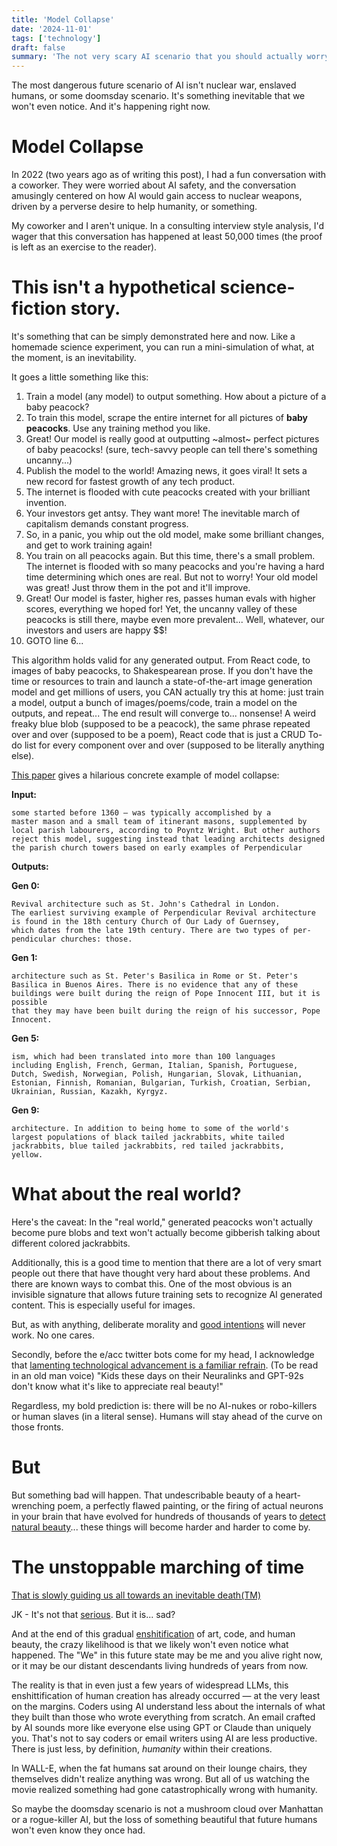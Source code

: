 ```yaml
---
title: 'Model Collapse'
date: '2024-11-01'
tags: ['technology']
draft: false
summary: 'The not very scary AI scenario that you should actually worry about.'
---
```


The most dangerous future scenario of AI isn't nuclear war, enslaved humans, or some doomsday scenario. It's something inevitable that we won't even notice. And it's happening right now.

# Model Collapse
In 2022 (two years ago as of writing this post), I had a fun conversation with a coworker. They were worried about AI safety, and the conversation amusingly centered on how AI would gain access to nuclear weapons, driven by a perverse desire to help humanity, or something.

My coworker and I aren't unique. In a consulting interview style analysis, I'd wager that this conversation has happened at least 50,000 times (the proof is left as an exercise to the reader).

# This isn't a hypothetical science-fiction story. 

It's something that can be simply demonstrated here and now. 
Like a homemade science experiment, you can run a mini-simulation of what, at the moment, is an inevitability.

It goes a little something like this:
1. Train a model (any model) to output something. How about a picture of a baby peacock?
2. To train this model, scrape the entire internet for all pictures of **baby peacocks**. Use any training method you like.
3. Great! Our model is really good at outputting ~almost~ perfect pictures of baby peacocks! (sure, tech-savvy people can tell there's something uncanny...)
4. Publish the model to the world! Amazing news, it goes viral! It sets a new record for fastest growth of any tech product.
5. The internet is flooded with cute peacocks created with your brilliant invention.
6. Your investors get antsy. They want more! The inevitable march of capitalism demands constant progress.
7. So, in a panic, you whip out the old model, make some brilliant changes, and get to work training again!
8. You train on all peacocks again. But this time, there's a small problem. The internet is flooded with so many peacocks and you're having a hard time determining which ones are real. But not to worry! Your old model was great! Just throw them in the pot and it'll improve.
9. Great! Our model is faster, higher res, passes human evals with higher scores, everything we hoped for! Yet, the uncanny valley of these peacocks is still there, maybe even more prevalent... Well, whatever, our investors and users are happy $$!
10. GOTO line 6...

This algorithm holds valid for any generated output. From React code, to images of baby peacocks, to Shakespearean prose. 
If you don't have the time or resources to train and launch a state-of-the-art image generation model and get millions of users, you CAN actually try this at home: just train a model, output a bunch of images/poems/code, train a model on the outputs, and repeat...
The end result will converge to... nonsense! A weird freaky blue blob (supposed to be a peacock), the same phrase repeated over and over (supposed to be a poem), React code that is just a CRUD To-do list for every component over and over (supposed to be literally anything else). 

[This paper](https://macro.com/app/pdf/mdShMXH57YiedvNEw6yowJ) gives a hilarious concrete example of model collapse:

**Input:**
```
some started before 1360 — was typically accomplished by a
master mason and a small team of itinerant masons, supplemented by
local parish labourers, according to Poyntz Wright. But other authors
reject this model, suggesting instead that leading architects designed
the parish church towers based on early examples of Perpendicular
```

**Outputs:**

**Gen 0:**
```
Revival architecture such as St. John's Cathedral in London.
The earliest surviving example of Perpendicular Revival architecture
is found in the 18th century Church of Our Lady of Guernsey,
which dates from the late 19th century. There are two types of per-
pendicular churches: those.
```

**Gen 1:**
```
architecture such as St. Peter's Basilica in Rome or St. Peter's
Basilica in Buenos Aires. There is no evidence that any of these buildings were built during the reign of Pope Innocent III, but it is possible
that they may have been built during the reign of his successor, Pope
Innocent.
```

**Gen 5:**
```
ism, which had been translated into more than 100 languages
including English, French, German, Italian, Spanish, Portuguese,
Dutch, Swedish, Norwegian, Polish, Hungarian, Slovak, Lithuanian,
Estonian, Finnish, Romanian, Bulgarian, Turkish, Croatian, Serbian,
Ukrainian, Russian, Kazakh, Kyrgyz.
```

**Gen 9:**
```
architecture. In addition to being home to some of the world's
largest populations of black tailed jackrabbits, white tailed
jackrabbits, blue tailed jackrabbits, red tailed jackrabbits,
yellow.
```

# What about the real world?
Here's the caveat: 
In the "real world," generated peacocks won't actually become pure blobs and text won't actually become gibberish talking about different colored jackrabbits. 

Additionally, this is a good time to mention that there are a lot of very smart people out there that have thought very hard about these problems. And there are known ways to combat this. One of the most obvious is an invisible signature that allows future training sets to recognize AI generated content. This is especially useful for images. 

But, as with anything, deliberate morality and [good intentions](https://news.ycombinator.com/item?id=23589663) will never work. No one cares.

Secondly, before the e/acc twitter bots come for my head, I acknowledge that [lamenting technological advancement is a familiar refrain](https://xkcd.com/1227/). (To be read in an old man voice) "Kids these days on their Neuralinks and GPT-92s don't know what it's like to appreciate real beauty!"

Regardless, my bold prediction is: there will be no AI-nukes or robo-killers or human slaves (in a literal sense). Humans will stay ahead of the curve on those fronts. 

# But
But something bad will happen. That undescribable beauty of a heart-wrenching poem, a perfectly flawed painting, or the firing of actual neurons in your brain that have evolved for hundreds of thousands of years to [detect natural beauty](https://macro.com/app/pdf/aVyEzg3hK5nFj8PjeJLESK)... these things will become harder and harder to come by.


# The unstoppable marching of time 
[That is slowly guiding us all towards an inevitable death(TM)](https://knowyourmeme.com/memes/what-scares-you-the-most)

JK - It's not that [serious](https://www.poetryfoundation.org/poems/46565/ozymandias). But it is... sad?

And at the end of this gradual [enshitification](https://en.wikipedia.org/wiki/Enshittification) of art, code, and human beauty, the crazy likelihood is that we likely won't even notice what happened. The "We" in this future state may be me and you alive right now, or it may be our distant descendants living hundreds of years from now. 

The reality is that in even just a few years of widespread LLMs, this enshittification of human creation has already occurred — at the very least on the margins. Coders using AI understand less about the internals of what they built than those who wrote everything from scratch. An email crafted by AI sounds more like everyone else using GPT or Claude than uniquely you. That's not to say coders or email writers using AI are less productive. There is just less, by definition, *humanity* within their creations.

In WALL-E, when the fat humans sat around on their lounge chairs, they themselves didn't realize anything was wrong. But all of us watching the movie realized something had gone catastrophically wrong with humanity.

So maybe the doomsday scenario is not a mushroom cloud over Manhattan or a rogue-killer AI, but the loss of something beautiful that future humans won't even know they once had.
